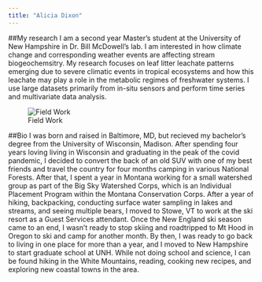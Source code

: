 ---
title: "Alicia Dixon"
---



##My research
I am a second year Master's student at the University of New Hampshire in Dr. Bill McDowell's lab. I am interested in how climate change and corresponding weather events are affecting stream biogeochemsitry. My research focuses on leaf litter leachate patterns emerging due to severe climatic events in tropical ecosystems and how this leachate may play a role in the metabolic regimes of freshwater systems. I use large datasets primarily from in-situ sensors and perform time series and multivariate data analysis. 


![Field Work](billalicia.jpg)

##Bio
I was born and raised in Baltimore, MD, but recieved my bachelor's degree from the University of Wisconsin, Madison. After spending four years loving living in Wisconsin and graduating in the peak of the covid pandemic, I decided to convert the back of an old SUV with one of my best friends and travel the country for four months camping in various National Forests. After that, I spent a year in Montana working for a small watershed group as part of the Big Sky Watershed Corps, which is an Individual Placement Program within the Montana Conservation Corps. After a year of hiking, backpacking, conducting surface water sampling in lakes and streams, and seeing multiple bears, I moved to Stowe, VT to work at the ski resort as a Guest Services attendant. Once the New England ski season came to an end, I wasn't ready to stop skiing and roadtripped to Mt Hood in Oregon to ski and camp for another month. By then, I was ready to go back to living in one place for more than a year, and I moved to New Hampshire to start graduate school at UNH. While not doing school and science, I can be found hiking in the White Mountains, reading, cooking new recipes, and exploring new coastal towns in the area.



